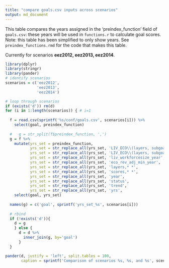 ```yaml
---
title: "compare goals.csv inputs across scenarios"
output: md_document
---
```


This table compares the years assigned in the 'preindex_function' field of `goals.csv`: these years will be used in `functions.r` to calculate goal scores. Note: this table has been simplified to only show years. See `preindex_functions.rmd` for the code that makes this table.

Currently for scenarios **eez2012, eez2013, eez2014**.  

``` r
library(dplyr)
library(stringr)
library(pander)
# identify scenarios
scenarios = c('eez2012', 
              'eez2013', 
              'eez2014')

# loop through scenarios
if (exists('d')) rm(d)
for (i in 1:length(scenarios)) { # i=1
  
  f = read.csv(sprintf('%s/conf/goals.csv', scenarios[i])) %>%
    select(goal, preindex_function)
  
  #   g = str_split(f$preindex_function, ',')
  g = f %>%
    mutate(yrs_set = preindex_function,   
           yrs_set = str_replace_all(yrs_set, 'LIV_ECO\\(layers, subgoal\\=\'LIV\', ',    'LIV\\('),
           yrs_set = str_replace_all(yrs_set, 'LIV_ECO\\(layers, subgoal\\=\'ECO\', ',    'ECO\\('),
           yrs_set = str_replace_all(yrs_set, 'liv_workforcesize_year', 'wfsize_yr'),
           yrs_set = str_replace_all(yrs_set, 'eco_rev_adj_min_year',   'revadj_minyr'),
           yrs_set = str_replace_all(yrs_set, 'layers,* *',             ''),
           yrs_set = str_replace_all(yrs_set, 'scores,* *',             ''),
           yrs_set = str_replace_all(yrs_set, 'year',                   'yr'),
           yrs_set = str_replace_all(yrs_set, 'status',                 'st'),
           yrs_set = str_replace_all(yrs_set, 'trend',                  'tr'),
           yrs_set = str_replace_all(yrs_set, 'yrs',                   'yr')) %>%
    select(goal, yrs_set)
  
  names(g) = c('goal', sprintf('yrs_set_%s', scenarios[i]))
  
  # rbind
  if (!exists('d')){ 
    d = g
    } else {
      d = d %>%
        inner_join(g, by='goal')
      }
  }

pander(d, justify = 'left', split.tables = 100, 
       caption = sprintf('Comparison of scenarios %s, %s, and %s', scenarios[1], scenarios[2], scenarios[3]))

```


